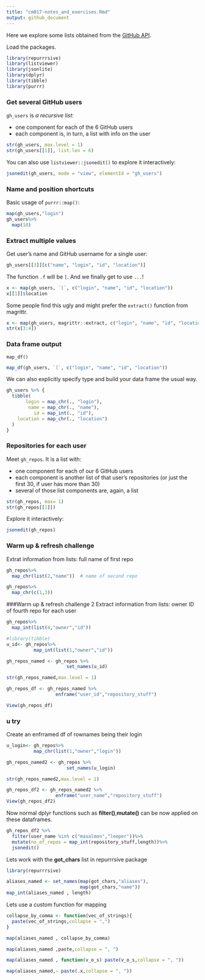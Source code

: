 ```yaml
---
title: "cm017-notes_and_exercises.Rmd"
output: github_document
---
```


Here we explore some lists obtained from the [GitHub API](https://developer.github.com/v3/). 

Load the packages.

```r
library(repurrrsive)
library(listviewer)
library(jsonlite)
library(dplyr)
library(tibble)
library(purrr)
```

### Get several GitHub users

`gh_users` is *a recursive list*:

  * one component for each of the 6 GitHub users
  * each component is, in turn, a list with info on the user

```r
str(gh_users, max.level = 1)
str(gh_users[[1]], list.len = 6)
```

You can also use `listviewer::jsonedit()` to explore it interactively:

```r
jsonedit(gh_users, mode = "view", elementId = "gh_users")
```

### Name and position shortcuts

Basic usage of `purrr::map()`:

```r
map(gh_users,"login")
gh_users%>%
  map(18)
```


### Extract multiple values

Get user's name and GitHub username for a single user:

```r
gh_users[[3]][c("name", "login", "id", "location")]
```

The function `.f` will be `[`. And we finally get to use `...`! 

```r
x <- map(gh_users, `[`, c("login", "name", "id", "location"))
x[[1]]$location
```

Some people find this ugly and might prefer the `extract()` function from magrittr.

```r
x <- map(gh_users, magrittr::extract, c("login", "name", "id", "location"))
str(x[3:4])
```


### Data frame output

`map_df()`

```r
map_df(gh_users, `[`, c("login", "name", "id", "location"))
```

We can also explicitly specify type and build your data frame the usual way.

```r
gh_users %>% {
  tibble(
       login = map_chr(., "login"),
        name = map_chr(., "name"),
          id = map_int(., "id"),
    location = map_chr(., "location")
  )
}
```


### Repositories for each user

Meet `gh_repos`. It is a list with:

  * one component for each of our 6 GitHub users
  * each component is another list of that user's repositories (or just the first 30, if user has more than 30)
  * several of those list components are, again, a list

```r
str(gh_repos, max= 1)
str(gh_repos[[1]])
```

Explore it interactively:

```r
jsonedit(gh_repos)
```

### Warm up & refresh challenge
Extrat information from lists: full name of first repo

```r
gh_repos%>%
  map_chr(list(2,"name"))  # name of second repo

gh_repos%>%
  map_chr(c(1,3))
```


###Warm up & refresh challenge 2
Extract information from lists: owner ID of fourth repo for each user

```r
gh_repos%>%
  map_int(list(4,"owner","id"))
```

```r
#library(tibble)
u_id<- gh_repos%>%
          map_int(list(1,"owner","id"))

gh_repos_named <- gh_repos %>% 
                      set_names(u_id)

str(gh_repos_named,max.level = 1)

gh_repos_df <- gh_repos_named %>%
                  enframe("user_id","repository_stuff")

View(gh_repos_df)
```

### u try 

Create an enfrramed df of rownames being their login

```r
u_login<- gh_repos%>%
          map_chr(list(1,"owner","login"))

gh_repos_named2 <- gh_repos %>% 
                      set_names(u_login)

str(gh_repos_named2,max.level = 1)

gh_repos_df2 <- gh_repos_named2 %>%
                  enframe("user_name","repository_stuff")
View(gh_repos_df2)
```

Now normal dplyr functions such as **filter()**,**mutate()** can be now applied on these dataframes.
```r
gh_repos_df2 %>%
  filter(user_name %in% c("masalmon","leeper"))%>%
  mutate(no_of_repos = map_int(repository_stuff,length))%>%
  jsonedit()
```

Lets work with the **got_chars** list in repurrrsive package
```r
library(repurrrsive)

aliases_named <- set_names(map(got_chars,"aliases"),
                           map(got_chars,"name"))
map_int(aliases_named , length)

```

Lets use a custom function for mapping

```r
collapse_by_comma <- function(vec_of_strings){
  paste(vec_of_strings,collapse = ",")
}

map(aliases_named , collapse_by_comma)

map(aliases_named ,paste,collapse = ", ")

map(aliases_named , function(v_o_s) paste(v_o_s,collapse = ", "))

map(aliases_named,~ paste(.x,collapse = ", "))
```


